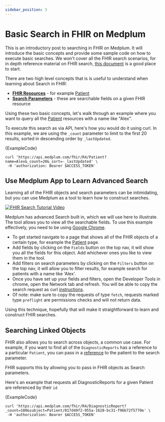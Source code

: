 ```yaml
---
sidebar_position: 3
---
```



# Basic Search in FHIR on Medplum

This is an introductory post to searching in FHIR on Medplum.
It will introduce the basic concepts and provide some sample code on how to execute basic searches.
We won't cover all the FHIR search scenarios, for in depth reference material on FHIR search, [this document](https://www.hl7.org/fhir/search.html) is a good place to start.

There are two high level concepts that is is useful to understand when learning about Search in FHIR:

- [**FHIR Resources**](/docs/fhir-basics#resources) - for example [Patient](/docs/api/fhir/resources/patient)
- [**Search Parameters**](/docs/fhir-basics#search-parameters-querying-resources) - these are searchable fields on a given FHIR resource

Using these two basic concepts, let's walk through an example where you want to query all the [Patient](/docs/api/fhir/resources/patient)
resources with a name like "Alex".

To execute this search as via API, here's how you would do it using curl.
In this example, we are using the `_count` parameter to limit to the first 20 results, sorted in descending order by `_lastUpdated`.

<Tabs groupId="language">
  <TabItem value="ts" label="Typescript">
    <MedplumCodeBlock language='ts' selectBlocks='search-patients'>
      {ExampleCode}
    </MedplumCodeBlock>
  </TabItem>
  <TabItem value="curl" label="cURL">

```curl
curl 'https://api.medplum.com/fhir/R4/Patient?name=Alex&_count=20&_sort=-_lastUpdated' \
 -H 'authorization: Bearer $ACCESS_TOKEN'
```

  </TabItem>
</Tabs>

## Use Medplum App to Learn Advanced Search

Learning all of the FHIR objects and search parameters can be intimidating, but you can use Medplum as a tool to learn how to construct searches.

[![FHIR Search Tutorial Video](https://img.youtube.com/vi/0aneLa_S-PY/0.jpg)](https://www.youtube.com/watch?v=0aneLa_S-PY)

Medplum has advanced Search built in, which we will use here to illustrate. The tool allows you to view all the searchable fields. To use this example effectively, you need to be using [Google Chrome](https://www.google.com/chrome/).

- To get started navigate to a page that shows all of the FHIR objects of a certain type, for example the [Patient](https://app.medplum.com/Patient) page.
- Add fields by clicking on the `Fields` button on the top nav, it will show you all the fields for this object. Add whichever ones you like to view them in the tool.
- Add filters on search parameters by clicking on the `Filters` button on the top nav, it will allow you to filter results, for example search for patients with a name like 'Alex'.
- Once you have set up your fields and filters, open the Developer Tools in chrome, open the Network tab and refresh. You will be able to copy the search request as curl [instructions](https://everything.curl.dev/usingcurl/copyas).
- Of note: make sure to copy the requests of type `fetch`, requests marked type `preflight` are permissions checks and will not return data.

Using this technique, hopefully that will make it straightforward to learn and construct FHIR searches.

## Searching Linked Objects

FHIR also allows you to search across objects, a common use case. For example, if you want to find all of the `DiagnosticReports` has a reference to a particular `Patient`, you can pass in a [reference](/docs/fhir-basics#references-linking-resources) to the patient to the search parameter.

FHIR supports this by allowing you to pass in FHIR objects as Search parameters.

Here's an example that requests all DiagnosticReports for a given Patient are referenced by their `id`

<Tabs groupId="language">
  <TabItem value="ts" label="Typescript">
    <MedplumCodeBlock language='ts' selectBlocks='search-reports'>
      {ExampleCode}
    </MedplumCodeBlock>
  </TabItem>
  <TabItem value="curl" label="cURL">

```curl
curl 'https://api.medplum.com/fhir/R4/DiagnosticReport?_count=100&subject=Patient/017d49f2-955a-1620-bc31-f96b72f5770e' \
 -H 'authorization: Bearer $ACCESS_TOKEN'
```

  </TabItem>
</Tabs>
